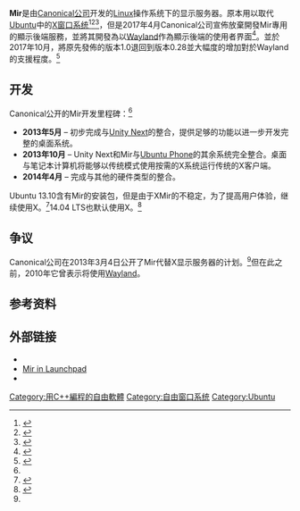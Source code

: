 {{noteTA
|T=zh-cn:Mir (显示服务器); zh-tw:Mir (顯示伺服器); zh-hk:Mir (顯示伺服器); zh-sg:Mir (显示服务器);
|G1=IT
}}
{{infobox software
| name                    = Mir
| logo                    = 
| screenshot              = 
| caption                 = 
| author                  = [[Canonical公司|Canonical公司]]
| developer               = Canonical公司
| released                = 
| discontinued            = 
| latest release version  = 2.6.0<ref>{{cite web|url=https://github.com/MirServer/mir/releases|title=Mir 2.6.0 release|accessdate=2021-12-09|archive-date=2020-11-03|archive-url=https://web.archive.org/web/20201103040919/https://github.com/MirServer/mir/releases/|dead-url=no}}</ref>
| latest release date     = {{Release date and age|2021|12|09}}
| latest preview version  = 
| latest preview date     = 
| programming language    = [[C++|C++]]
| operating system        = [[Linux|Linux]]
| platform                = 
| size                    = 
| language                = 
| genre                   = 显示服务器
| license                 = [[GPLv3|GPLv3]]<ref>{{cite web |url=http://unity.ubuntu.com/mir/md__r_e_a_d_m_e.html |title=Mir:readme |publisher=Ubuntu |date= |accessdate=2013-06-09 |deadurl=yes |archiveurl=https://web.archive.org/web/20140928103422/http://unity.ubuntu.com/mir/md__r_e_a_d_m_e.html |archivedate=2014-09-28 }}</ref>
| website                 = {{URL|http://unity.ubuntu.com/mir/}}<br />{{URL|https://wiki.ubuntu.com/MirSpec}}
}}

'''Mir'''是由[[Canonical公司|Canonical公司]]开发的[[Linux|Linux]]操作系统下的显示服务器。原本用以取代[[Ubuntu|Ubuntu]]中的[[X窗口系统|X窗口系统]]<ref name="Ubuntu Wiki">{{cite web |url=https://wiki.ubuntu.com/MirSpec |title=MirSpec – Ubuntu Wiki |publisher=Wiki.ubuntu.com |date= |accessdate=2013-03-06 |deadurl=yes |archiveurl=https://web.archive.org/web/20130306104754/https://wiki.ubuntu.com/MirSpec |archivedate=2013-03-06 }}</ref><ref name="The H">{{cite web |url=http://www.h-online.com/open/news/item/Canonical-reveals-plans-to-launch-Mir-display-server-Update-1815982.html |title=Canonical reveals plans to launch Mir display server – Update – The H Open: News and Features |publisher=H-online.com |date=2013-02-24 |accessdate=2013-03-06 |archive-date=2013-06-28 |archive-url=https://www.webcitation.org/6Hijr1K7z?url=http://www.h-online.com/open/news/item/Canonical-reveals-plans-to-launch-Mir-display-server-Update-1815982.html |dead-url=no }}</ref><ref name="Ars Technica">{{cite web |last=Brodkin |first=Jon |url=http://arstechnica.com/information-technology/2013/03/ubuntu-dumps-x-window-system-creates-replacement-for-pc-and-mobile/ |title=Ubuntu dumps X window system, creates replacement for PC and mobile |publisher=Ars Technica |date=2012-05-17 |accessdate=2013-03-06 |archive-date=2013-06-28 |archive-url=https://www.webcitation.org/6HijtiAHG?url=http://arstechnica.com/information-technology/2013/03/ubuntu-dumps-x-window-system-creates-replacement-for-pc-and-mobile/ |dead-url=no }}</ref>，但是2017年4月Canonical公司宣佈放棄開發Mir專用的顯示後端服務，並將其開發為以[[Wayland|Wayland]]作為顯示後端的使用者界面<ref>{{cite news|title=Ubuntu Unity is dead: Desktop will switch back to GNOME next year|url=https://arstechnica.com/information-technology/2017/04/ubuntu-unity-is-dead-desktop-will-switch-back-to-gnome-next-year/|publisher=[[Ars_Technica|Ars Technica]]|date=2017-04-06|accessdate=2017-11-11|archive-date=2020-04-30|archive-url=https://web.archive.org/web/20200430044346/https://arstechnica.com/information-technology/2017/04/ubuntu-unity-is-dead-desktop-will-switch-back-to-gnome-next-year/|dead-url=no}}</ref>。並於2017年10月，將原先發佈的版本1.0退回到版本0.28並大幅度的增加對於Wayland的支援程度。<ref>{{cite news|title=Mir 1.0 Is Pulled Back, Now It's Mir 0.28|url=https://www.phoronix.com/scan.php?page=news_item&px=Mir-1.0-Now-Mir-0.28|publisher=[[Michael_Larabel|Michael Larabel]]|date=2017-10-11|accessdate=2018-07-14|archive-date=2018-08-23|archive-url=https://web.archive.org/web/20180823161456/https://www.phoronix.com/scan.php?page=news_item&px=Mir-1.0-Now-Mir-0.28|dead-url=no}}</ref>

==开发==
Canonical公开的Mir开发里程碑：<ref name="Ubuntu Wiki" />
*'''2013年5月''' –  初步完成与[[Unity_Next|Unity Next]]的整合，提供足够的功能以进一步开发完整的桌面系统。
*'''2013年10月''' – Unity Next和Mir与[[Ubuntu_Phone|Ubuntu Phone]]的其余系统完全整合。桌面与笔记本计算机将能够以传统模式使用按需的X系统运行传统的X客户端。
*'''2014年4月''' – 完成与其他的硬件类型的整合。

Ubuntu 13.10含有Mir的安装包，但是由于XMir的不稳定，为了提高用户体验，继续使用X。<ref>{{cite web |url=https://lists.ubuntu.com/archives/ubuntu-devel/2013-June/037401.html |title=Ubuntu graphic stack roadmap update |publisher=Ubuntu |date=2013-06-27 |accessdate=2013-06-28 |archive-date=2020-11-11 |archive-url=https://web.archive.org/web/20201111230935/https://lists.ubuntu.com/archives/ubuntu-devel/2013-June/037401.html |dead-url=no }}</ref>14.04 LTS也默认使用X。<ref>{{cite web |url=http://www.phoronix.com/scan.php?page=news_item&px=MTUxOTQ |title=Ubuntu 14.04 LTS Won't Be Powered By Mir |publisher=Phoronix |date=2013-11-19 |accessdate=2014-02-02 |archive-date=2020-11-12 |archive-url=https://web.archive.org/web/20201112030850/https://www.phoronix.com/scan.php?page=news_item&px=MTUxOTQ |dead-url=no }}</ref>

==争议==
Canonical公司在2013年3月4日公开了Mir代替X显示服务器的计划。<ref name="Ubuntu Wiki" />但在此之前，2010年它曾表示将使用[[Wayland|Wayland]]。

==参考资料==
{{reflist|30em}}

==外部链接==
* {{URL|http://unity.ubuntu.com/mir/|Project page}}
* [https://launchpad.net/mir Mir in Launchpad] {{Wayback|url=https://launchpad.net/mir |date=20201111233254 }}
* {{URL|https://wiki.ubuntu.com/Mir/Spec|Mir/Spec - Ubuntu Wiki}}

{{Ubuntu}}
{{Linux}}
{{Portal bar|自由软件|Linux|信息技术}}

[[Category:用C++編程的自由軟體|Category:用C++編程的自由軟體]]
[[Category:自由窗口系统|Category:自由窗口系统]]
[[Category:Ubuntu|Category:Ubuntu]]